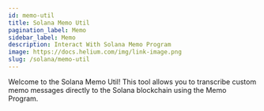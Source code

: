 ```yaml
---
id: memo-util
title: Solana Memo Util
pagination_label: Memo
sidebar_label: Memo
description: Interact With Solana Memo Program
image: https://docs.helium.com/img/link-image.png
slug: /solana/memo-util
---
```



Welcome to the Solana Memo Util! This tool allows you to transcribe custom memo messages directly to
the Solana blockchain using the Memo Program.


<figure className="screensnippet-wrapper">
  <MemoUtil />
</figure>
